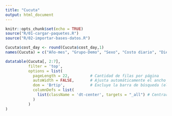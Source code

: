 ```yaml
---
title: "Cucuta"
output: html_document
---
```



```r
knitr::opts_chunk$set(echo = TRUE)
source("R/01-cargar-paquetes.R")
source("R/02-importar-bases-datos.R")

```

```r
Cucuta$cost_day <- round(Cucuta$cost_day,1)
names(Cucuta) = c("Año-mes", "Grupo-Demo", "Sexo", "Costo diario", "Dieta", "Mes", "Año")

datatable(Cucuta[, 2:7], 
          filter = 'top', 
          options = list(
            pageLength = 22,         # Cantidad de filas por página
            autoWidth = FALSE,       # Ajusta automáticamente el ancho de las columnas
            dom = 'Brtip',           # Excluye la barra de búsqueda (elimina 'f')
            columnDefs = list(
              list(className = 'dt-center', targets = "_all") # Centrar el contenido
            )
          )
)

```


